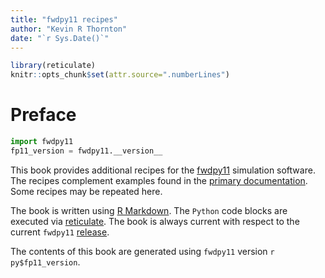 ```yaml
--- 
title: "fwdpy11 recipes"
author: "Kevin R Thornton"
date: "`r Sys.Date()`"
---
```


```r
library(reticulate)
knitr::opts_chunk$set(attr.source=".numberLines")
```

# Preface

```python
import fwdpy11
fp11_version = fwdpy11.__version__
```

This book provides additional recipes for the [fwdpy11](https://github.com/molpopgen/fwdpy11) simulation software.
The recipes complement examples found in the [primary documentation](https://fwdpy11.readthedocs.io).
Some recipes may be repeated here.

The book is written using [R Markdown](https://rmarkdown.rstudio.com/).
The `Python` code blocks are executed via [reticulate](https://rstudio.github.io/reticulate/).
The book is always current with respect to the current `fwdpy11` [release](https://pypi.org/project/fwdpy11/).

The contents of this book are generated using `fwdpy11` version `r py$fp11_version`.
